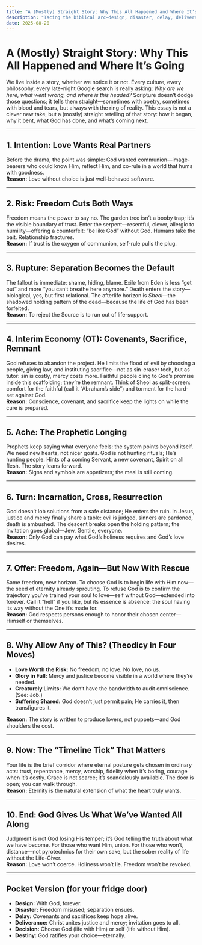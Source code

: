 ```yaml
---
title: "A (Mostly) Straight Story: Why This All Happened and Where It’s Going"
description: "Tacing the biblical arc—design, disaster, delay, deliverance, decision, destiny."
date: 2025-08-20
---
```


# A (Mostly) Straight Story: Why This All Happened and Where It’s Going

We live inside a story, whether we notice it or not. Every culture, every philosophy, every late-night Google search is really asking: *Why are we here, what went wrong, and where is this headed?* Scripture doesn’t dodge those questions; it tells them straight—sometimes with poetry, sometimes with blood and tears, but always with the ring of reality. This essay is not a clever new take, but a (mostly) straight retelling of that story: how it began, why it bent, what God has done, and what’s coming next.

---

## 1. Intention: Love Wants Real Partners  
Before the drama, the point was simple: God wanted communion—image-bearers who could know Him, reflect Him, and co-rule in a world that hums with goodness.  
**Reason:** Love without choice is just well-behaved software.

---

## 2. Risk: Freedom Cuts Both Ways  
Freedom means the power to say no. The garden tree isn’t a booby trap; it’s the visible boundary of trust. Enter the serpent—resentful, clever, allergic to humility—offering a counterfeit: “be like God” without God. Humans take the bait. Relationship fractures.  
**Reason:** If trust is the oxygen of communion, self-rule pulls the plug.

---

## 3. Rupture: Separation Becomes the Default  
The fallout is immediate: shame, hiding, blame. Exile from Eden is less “get out” and more “you can’t breathe here anymore.” Death enters the story—biological, yes, but first relational. The afterlife horizon is *Sheol*—the shadowed holding pattern of the dead—because the life of God has been forfeited.  
**Reason:** To reject the Source is to run out of life-support.

---

## 4. Interim Economy (OT): Covenants, Sacrifice, Remnant  
God refuses to abandon the project. He limits the flood of evil by choosing a people, giving law, and instituting sacrifice—not as sin-eraser tech, but as tutor: sin is costly, mercy costs more. Faithful people cling to God’s promise inside this scaffolding; they’re the remnant. Think of Sheol as split-screen: comfort for the faithful (call it “Abraham’s side”) and torment for the hard-set against God.  
**Reason:** Conscience, covenant, and sacrifice keep the lights on while the cure is prepared.

---

## 5. Ache: The Prophetic Longing  
Prophets keep saying what everyone feels: the system points beyond itself. We need new hearts, not nicer goats. God is not hunting rituals; He’s hunting people. Hints of a coming Servant, a new covenant, Spirit on all flesh. The story leans forward.  
**Reason:** Signs and symbols are appetizers; the meal is still coming.

---

## 6. Turn: Incarnation, Cross, Resurrection  
God doesn’t lob solutions from a safe distance; He enters the ruin. In Jesus, justice and mercy finally share a table: evil is judged, sinners are pardoned, death is ambushed. The descent breaks open the holding pattern; the invitation goes global—Jew, Gentile, everyone.  
**Reason:** Only God can pay what God’s holiness requires and God’s love desires.

---

## 7. Offer: Freedom, Again—But Now With Rescue  
Same freedom, new horizon. To choose God is to begin life with Him now—the seed of eternity already sprouting. To refuse God is to confirm the trajectory you’ve trained your soul to love—self without God—extended into forever. Call it “hell” if you like, but its essence is absence: the soul having its way without the One it’s made for.  
**Reason:** God respects persons enough to honor their chosen center—Himself or themselves.

---

## 8. Why Allow Any of This? (Theodicy in Four Moves)  
- **Love Worth the Risk:** No freedom, no love. No love, no us.  
- **Glory in Full:** Mercy and justice become visible in a world where they’re needed.  
- **Creaturely Limits:** We don’t have the bandwidth to audit omniscience. (See: Job.)  
- **Suffering Shared:** God doesn’t just permit pain; He carries it, then transfigures it.  

**Reason:** The story is written to produce lovers, not puppets—and God shoulders the cost.

---

## 9. Now: The “Timeline Tick” That Matters  
Your life is the brief corridor where eternal posture gets chosen in ordinary acts: trust, repentance, mercy, worship, fidelity when it’s boring, courage when it’s costly. Grace is not scarce; it’s scandalously available. The door is open; you can walk through.  
**Reason:** Eternity is the natural extension of what the heart truly wants.

---

## 10. End: God Gives Us What We’ve Wanted All Along  
Judgment is not God losing His temper; it’s God telling the truth about what we have become. For those who want Him, union. For those who won’t, distance—not pyrotechnics for their own sake, but the sober reality of life without the Life-Giver.  
**Reason:** Love won’t coerce. Holiness won’t lie. Freedom won’t be revoked.

---

## Pocket Version (for your fridge door)

- **Design:** With God, forever.  
- **Disaster:** Freedom misused; separation ensues.  
- **Delay:** Covenants and sacrifices keep hope alive.  
- **Deliverance:** Christ unites justice and mercy; invitation goes to all.  
- **Decision:** Choose God (life with Him) or self (life without Him).  
- **Destiny:** God ratifies your choice—eternally.